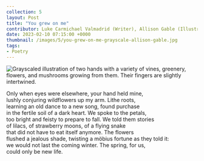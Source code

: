 ---
collection: 5
layout: Post
title: "You grew on me"
contributor: Luke Carmichael Valmadrid (Writer), Allison Gable (Illustrator)
date: 2023-02-10 07:15:00 +0000
thumbnail: /images/5/you-grew-on-me-grayscale-allison-gable.jpg
tags: 
- Poetry
---
<img src="/images/5/you-grew-on-me-grayscale-allison-gable.jpg"
    alt="Grayscaled illustration of two hands with a variety of vines, greenery, flowers, and mushrooms growing from them. Their fingers are slightly intertwined."
    class="w450" />

Only when eyes were elsewhere, your hand held mine,<br/>
lushly conjuring wildflowers up my arm. Lithe roots,<br/>
learning an old dance to a new song, found purchase<br/>
in the fertile soil of a dark heart. We spoke to the petals,<br/>
too bright and feisty to prepare to fall. We told them stories<br/>
of lilacs, of strawberry moons, of a flying snake<br/>
that did not have to eat itself anymore. The flowers<br/>
flushed a jealous shade, twisting a möbius fortune as they told it:<br/>
we would not last the coming winter. The spring, for us,<br/>
could only be new life.
